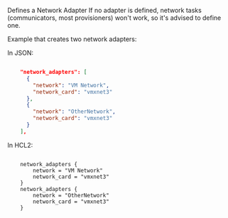 <!-- Code generated from the comments of the NIC struct in builder/vsphere/iso/step_create.go; DO NOT EDIT MANUALLY -->

Defines a Network Adapter
If no adapter is defined, network tasks (communicators, most provisioners) won't work, so it's advised to define one.

Example that creates two network adapters:

In JSON:
```json

	"network_adapters": [
	  {
	    "network": "VM Network",
	    "network_card": "vmxnet3"
	  },
	  {
	    "network": "OtherNetwork",
	    "network_card": "vmxnet3"
	  }
	],

```
In HCL2:
```hcl

	network_adapters {
	    network = "VM Network"
	    network_card = "vmxnet3"
	}
	network_adapters {
	    network = "OtherNetwork"
	    network_card = "vmxnet3"
	}

```

<!-- End of code generated from the comments of the NIC struct in builder/vsphere/iso/step_create.go; -->
